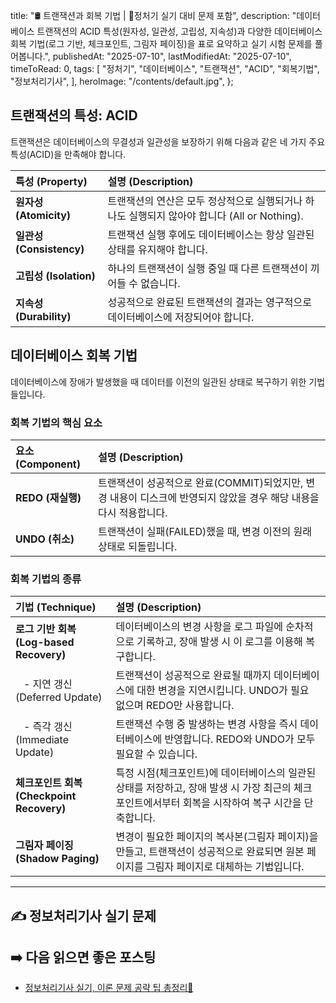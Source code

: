 
  title: "🛢️ 트랜잭션과 회복 기법 | 🚀정처기 실기 대비 문제 포함",
  description:
    "데이터베이스 트랜잭션의 ACID 특성(원자성, 일관성, 고립성, 지속성)과 다양한 데이터베이스 회복 기법(로그 기반, 체크포인트, 그림자 페이징)을 표로 요약하고 실기 시험 문제를 풀어봅니다.",
  publishedAt: "2025-07-10",
  lastModifiedAt: "2025-07-10",
  timeToRead: 0,
  tags: [
    "정처기",
    "데이터베이스",
    "트랜잭션",
    "ACID",
    "회복기법",
    "정보처리기사",
  ],
  heroImage: "/contents/default.jpg",
};

## 트랜잭션의 특성: ACID

트랜잭션은 데이터베이스의 무결성과 일관성을 보장하기 위해 다음과 같은 네 가지 주요 특성(ACID)을 만족해야 합니다.

| 특성 (Property)          | 설명 (Description)                                                                           |
| :----------------------- | :------------------------------------------------------------------------------------------- |
| **원자성 (Atomicity)**   | 트랜잭션의 연산은 모두 정상적으로 실행되거나 하나도 실행되지 않아야 합니다 (All or Nothing). |
| **일관성 (Consistency)** | 트랜잭션 실행 후에도 데이터베이스는 항상 일관된 상태를 유지해야 합니다.                      |
| **고립성 (Isolation)**   | 하나의 트랜잭션이 실행 중일 때 다른 트랜잭션이 끼어들 수 없습니다.                           |
| **지속성 (Durability)**  | 성공적으로 완료된 트랜잭션의 결과는 영구적으로 데이터베이스에 저장되어야 합니다.             |

## 데이터베이스 회복 기법

데이터베이스에 장애가 발생했을 때 데이터를 이전의 일관된 상태로 복구하기 위한 기법들입니다.

### 회복 기법의 핵심 요소

| 요소 (Component)  | 설명 (Description)                                                                                                 |
| :---------------- | :----------------------------------------------------------------------------------------------------------------- |
| **REDO (재실행)** | 트랜잭션이 성공적으로 완료(COMMIT)되었지만, 변경 내용이 디스크에 반영되지 않았을 경우 해당 내용을 다시 적용합니다. |
| **UNDO (취소)**   | 트랜잭션이 실패(FAILED)했을 때, 변경 이전의 원래 상태로 되돌립니다.                                                |

### 회복 기법의 종류

| 기법 (Technique)                            | 설명 (Description)                                                                                                                                 |
| :------------------------------------------ | :------------------------------------------------------------------------------------------------------------------------------------------------- |
| **로그 기반 회복 (Log-based Recovery)**     | 데이터베이스의 변경 사항을 로그 파일에 순차적으로 기록하고, 장애 발생 시 이 로그를 이용해 복구합니다.                                              |
| &nbsp;&nbsp; - 지연 갱신 (Deferred Update)  | 트랜잭션이 성공적으로 완료될 때까지 데이터베이스에 대한 변경을 지연시킵니다. UNDO가 필요 없으며 REDO만 사용합니다.                                 |
| &nbsp;&nbsp; - 즉각 갱신 (Immediate Update) | 트랜잭션 수행 중 발생하는 변경 사항을 즉시 데이터베이스에 반영합니다. REDO와 UNDO가 모두 필요할 수 있습니다.                                       |
| **체크포인트 회복 (Checkpoint Recovery)**   | 특정 시점(체크포인트)에 데이터베이스의 일관된 상태를 저장하고, 장애 발생 시 가장 최근의 체크포인트에서부터 회복을 시작하여 복구 시간을 단축합니다. |
| **그림자 페이징 (Shadow Paging)**           | 변경이 필요한 페이지의 복사본(그림자 페이지)을 만들고, 트랜잭션이 성공적으로 완료되면 원본 페이지를 그림자 페이지로 대체하는 기법입니다.           |

---

## ✍️ 정보처리기사 실기 문제

<ProblemAnswer
  problem="트랜잭션이 성공적으로 완료되었으나, 해당 변경 내용이 디스크에 반영되지 않은 경우, 로그를 참조하여 변경 내용을 다시 실행하는 데이터베이스 회복 기법의 핵심 요소는 무엇인지 서술하시오."
  correctAnswer="REDO"
/>

## ➡️ 다음 읽으면 좋은 포스팅

- [정보처리기사 실기, 이론 문제 공략 팁 총정리📝](/ko/blog/korean-information-processing-engineer-practical-exam-strategy)
